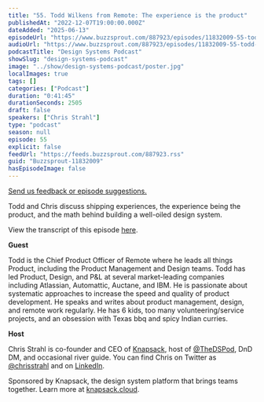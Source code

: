 ```yaml
---
title: "55. Todd Wilkens from Remote: The experience is the product"
publishedAt: "2022-12-07T19:00:00.000Z"
dateAdded: "2025-06-13"
episodeUrl: "https://www.buzzsprout.com/887923/episodes/11832009-55-todd-wilkens-from-remote-the-experience-is-the-product.mp3"
audioUrl: "https://www.buzzsprout.com/887923/episodes/11832009-55-todd-wilkens-from-remote-the-experience-is-the-product.mp3"
podcastTitle: "Design Systems Podcast"
showSlug: "design-systems-podcast"
image: "../show/design-systems-podcast/poster.jpg"
localImages: true
tags: []
categories: ["Podcast"]
duration: "0:41:45"
durationSeconds: 2505
draft: false
speakers: ["Chris Strahl"]
type: "podcast"
season: null
episode: 55
explicit: false
feedUrl: "https://feeds.buzzsprout.com/887923.rss"
guid: "Buzzsprout-11832009"
hasEpisodeImage: false
---
```

[Send us feedback or episode suggestions.](https://www.buzzsprout.com/twilio/text_messages/887923/open_sms)

Todd and Chris discuss shipping experiences, the experience being the product, and the math behind building a well-oiled design system. 

View the transcript of this episode [here](https://docs.google.com/document/d/1VMQV-9kyxquyReTMcvtYl7q2rza1FOup/edit).

**Guest**

Todd is the Chief Product Officer of Remote where he leads all things Product, including the Product Management and Design teams. Todd has led Product, Design, and P&L at several market-leading companies including Atlassian, Automattic, Auctane, and IBM. He is passionate about systematic approaches to increase the speed and quality of product development. He speaks and writes about product management, design, and remote work regularly. He has 6 kids, too many volunteering/service projects, and an obsession with Texas bbq and spicy Indian curries.

**Host**

Chris Strahl is co-founder and CEO of [Knapsack](https://www.knapsack.cloud/), host of [@TheDSPod](https://twitter.com/thedspod), DnD DM, and occasional river guide. You can find Chris on Twitter as [@chrisstrahl](https://twitter.com/chrisstrahl) and on [LinkedIn](https://www.linkedin.com/in/chrisstrahl/).

Sponsored by Knapsack, the design system platform that brings teams together. Learn more at [knapsack.cloud](https://www.knapsack.cloud/?utm_source=podcast).
